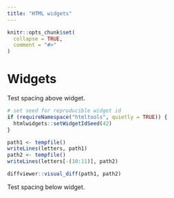 ```yaml
---
title: "HTML widgets"
---
```


```r
knitr::opts_chunk$set(
  collapse = TRUE,
  comment = "#>"
)
```

# Widgets

Test spacing above widget.

```r
# set seed for reproducible widget id
if (requireNamespace("htmltools", quietly = TRUE)) {
  htmlwidgets::setWidgetIdSeed(42)
}

path1 <- tempfile()
writeLines(letters, path1)
path2 <- tempfile()
writeLines(letters[-(10:11)], path2)

diffviewer::visual_diff(path1, path2)
```

Test spacing below widget.
